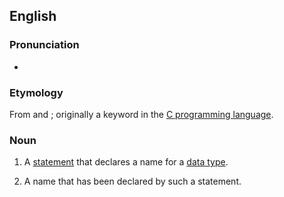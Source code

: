 ==English==

===Pronunciation===
*{{audio|en-uk-typedef.ogg|Audio (UK)}}

===Etymology===
From {{term|type}} and {{term|definition}}; originally a keyword in the [[w:C programming language|C programming language]].

===Noun===
{{en-noun}}

# {{computing}} A [[statement]] that declares a name for a [[data type]].
# {{computing}} A name that has been declared by such a statement.